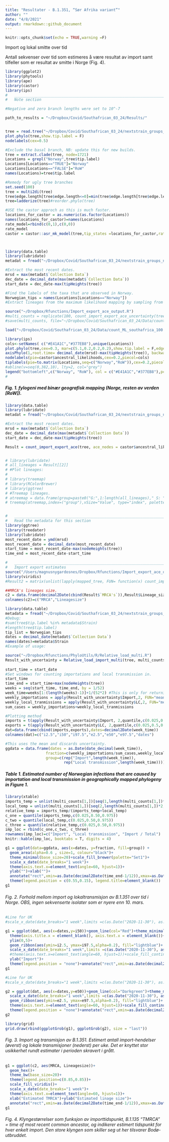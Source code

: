 ```yaml
---
title: "Resultater - B.1.351, “Sør Afrika variant”"
author: ""
date: "4/8/2021"
output: rmarkdown::github_document
---
```


```r
knitr::opts_chunk$set(echo = TRUE,warning =F)
```


Import og lokal smitte over tid

Antall sekvenser over tid som estimeres å være resultat av import samt tilfeller som er resultat av smitte i Norge (Fig. 4).




```r
library(ggplot2)
library(phytools)
library(ape)
library(castor)
library(ips)
#   ____________________________________________________________________________
#   Note section                                                            ####

#Negative and zero branch lengths were set to 10^-7

path_to_results = "~/Dropbox/Covid/Southafrican_03_24/Results/"


tree = read.tree("~/Dropbox/Covid/Southafrican_03_24/nextstrain_groups_niph_ncov_southafrican-2021-04-07_timetree.nwk")
plot.phylo(tree,show.tip.label = F)
nodelabels(cex=0.5)

#Exclude the basal branch, NB: update this for new builds.
tree = extract.clade(tree, node=1721)
Locations = grepl("Norway",tree$tip.label)
Locations[Locations=="TRUE"]="Norway"
Locations[Locations=="FALSE"]="RoW"
names(Locations)=tree$tip.label

#Remedy for ugly tree branches
set.seed(100)
tree = multi2di(tree)
tree$edge.length[tree$edge.length<=0]=min(tree$edge.length[tree$edge.length>0])
tree=ladderize(tree)#reorder.phylo(tree)

#USE the castor approch as this is much faster.
locations_for_castor = as.numeric(as.factor(Locations))
names(locations_for_castor)=names(Locations)
rate_model=rbind(c(0,1),c(0,0))
rate_model
castor = castor::asr_mk_model(tree,tip_states =locations_for_castor,rate_model="ARD",include_ancestral_likelihoods = T)



library(data.table)
library(lubridate)
metadat = fread("~/Dropbox/Covid/Southafrican_03_24/nextstrain_groups_niph_ncov_southafrican-2021-04-07_metadata.tsv")

#Extract the most recent dates.
mrsd = max(metadat$`Collection Data`)
dec_date = decimal_date(max(metadat$`Collection Data`))
start_date = dec_date-max(tipHeights(tree))

#Find the labels of the taxa that are observed in Norway. 
Norwegian_tips = names(Locations[Locations=="Norway"])
#Extract lineages from the maximum likelihood mapping by sampling from node probabilities.

source("~/Dropbox/Rfunctions/Import_export_ace_output.R")
#multi_counts = replicate(100, count_import_export_ace_uncertainty(tree, ace_nodes = castor$ancestral_likelihoods, give_tips = Norwegian_tips,ace_tips = to.matrix(Locations,seq=c("Norway","RoW")),start_time = start_date))
#save(multi_counts, file="~/Dropbox/Covid/Southafrican_03_24/Data/count_ML_southafrica_100.Rdata")

load("~/Dropbox/Covid/Southafrican_03_24/Data/count_ML_southafrica_100.Rdata")
```

```r
library(ips)
cols<-setNames( c("#E41A1C","#377EB8"),unique(Locations))
plot.phylo(tree,cex=0.3, mar=c(5.1,0.2,0.2,0.2),show.tip.label = F,edge.width=2)
axisPhylo(1,root.time= decimal_date(mrsd)-max(tipHeights(tree)), backward = F, lwd=4)
nodelabels(pie=castor$ancestral_likelihoods,cex=0.2,piecol=cols)
tiplabels(pie=to.matrix(Locations,seq=c("Norway","RoW")),cex=0.2,piecol=cols)
#abline(v=seq(0,382,10), lty=2, col="grey")
legend("bottomleft",c("Norway", "RoW"), col = c("#E41A1C","#377EB8"),pch=20, cex = 5, pt.cex=5, bty="n")
# 
```
 
##### Fig. 1. fylogeni med binær geografisk mapping (Norge, resten av verden [RoW]). 
 
```r
library(data.table)
library(lubridate)
metadat = fread("~/Dropbox/Covid/Southafrican_03_24/nextstrain_groups_niph_ncov_southafrican-2021-04-07_metadata.tsv")

#Extract the most recent dates.
mrsd = max(metadat$`Collection Data`)
dec_date = decimal_date(max(metadat$`Collection Data`))
start_date = dec_date-max(tipHeights(tree))

Result = count_import_export_ace(tree, ace_nodes = castor$ancestral_likelihoods, give_tips = Norwegian_tips,ace_tips = to.matrix(Locations,seq=c("Norway","RoW")),start_time = start_date)


# library(lubridate)
# all_lineages = Result[[2]]
# #Plot lineages:
# 
# library(treemap)
# library(RColorBrewer)
# library(ggtree)
# #Treemap lineages.
# atreemap = data.frame(group=paste0("G:",1:length(all_lineages)," S: ", all_lineages, " mrca: ",decimal2Date(Result$`MRCA's`)),Value=all_lineages)
# treemap(atreemap,index=("group"),vSize="Value", type="index", palette="Paired")


#   ____________________________________________________________________________
#   Read the metadata for this section                                      ####
library(ggtree)
library(treedater)
library(lubridate)
most_recent_date = ymd(mrsd)
most_recent_date = decimal_date(most_recent_date)
start_time = most_recent_date-max(nodeHeights(tree))
time_end = most_recent_date-start_time

#   ____________________________________________________________________________
#   Import export estimates                                                 ####
source("/Users/magnusnygardosnes/Dropbox/Rfunctions/Import_export_ace_output.R")
library(viridis)
#Result2 = matrix(unlist(lapply(mapped_tree, FUN= function(x) count_import_export(x, give_tips =norwegian_tips)[[1]])), nrow=1000, ncol=2, byrow=T)

##MRCA's lineages size.
c2 = data.frame(decimal2Date(cbind(Result$`MRCA's`)),Result$Lineage_sizes)
colnames(c2)=c("MRCA","Lineagesize")
```

```r
library(data.table)
metadata = fread("~/Dropbox/Covid/Southafrican_03_24/nextstrain_groups_niph_ncov_southafrican-2021-04-07_metadata.tsv")
#Debug:
#sum(tree$tip.label %in% metadata$Strain)
#length(tree$tip.label)
tip_list = Norwegian_tips
dates = decimal_date(metadat$`Collection Data`)
names(dates)=metadata$Strain
#Example of usage:

source("~/Dropbox/Rfunctions/PhyloUtils/R/Relative_load_multi.R")
Result_with_uncertainty = Relative_load_import_multi(tree, multi_counts,dates, start_date)
 
start_time = start_date
#Set windows for counting importations and local transmission in.
start_time 
time_end = start_time+max(nodeHeights(tree))
weeks = seq(start_time, time_end, by = 1/52)
week_time=weeks[1:(length(weeks)-1)]+1/(52*2) #This is only for returning results at midpoint of weeks.
weekly_importations = apply(Result_with_uncertainty$Import,2, FUN="mean")
weekly_local_tranmissions = apply(Result_with_uncertainty$LC,2, FUN="mean")
sum_cases = weekly_importations+weekly_local_tranmissions

#Plotting method
imports = t(apply(Result_with_uncertainty$Import, 2,quantile,c(0.025,0.5,0.975)))
exports = t(apply(Result_with_uncertainty$LC, 2,quantile,c(0.025,0.5,0.975)))
dat=data.frame(cbind(imports,exports),dates=decimal2Date(week_time))
colnames(dat)=c("i2.5","i50","i97.5","e2.5","e50","e97.5","dates")

#This uses the mean and discards uncertainty.
ggdata = data.frame(dates = as.Date(date_decimal(week_time)),
                  fraction=c(weekly_importations/sum_cases,weekly_local_tranmissions/sum_cases),
                  group=c(rep("Import",length(week_time)),
                          rep("Local transmission",length(week_time))))
```

##### Table 1. Estimated number of Norwegian infections that are caused by importation and local transmission in geographically mapped phylogeny in Figure 1.

```r
library(xtable)
imports_temp = unlist(multi_counts[1,])[seq(1,length(multi_counts[1,])*2,by=2)]
local_temp = unlist(multi_counts[1,])[seq(2,length(multi_counts[1,])*2,by=2)]
relative_temp = imports_temp/(imports_temp+local_temp)
c_one = quantile(imports_temp,c(0.025,0.50,0.975))
c_two = quantile(local_temp,c(0.025,0.50,0.975))
c_three = quantile(relative_temp,c(0.025,0.50,0.975))
imp_loc = rbind(c_one,c_two, c_three)
rownames(imp_loc)=c("Import", "Local transmission", "Import / Total")
knitr::kable(imp_loc, booktabs = T, digits = 4)
```


```r
g1 = ggplot(data=ggdata, aes(x=dates, y=fraction, fill=group)) + 
  geom_area(alpha=0.6 , size=1, colour="black")+
  theme_minimal(base_size=20)+scale_fill_brewer(palette="Set1")+
  scale_x_date(date_breaks="1 week")+
  theme(axis.text.x=element_text(angle=60, hjust=1))+
  ylab("")+xlab("")+
  annotate("rect",xmin=as.Date(decimal2Date(time_end-1/12)),xmax=as.Date(dat$dates[length(dat$dates)]),ymin=-Inf,ymax=Inf,alpha=0.2)+
  theme(legend.position = c(0.55,0.15), legend.title=element_blank())
g1
```

###### Fig. 2. Forhold mellom import og lokaltransmisjon av B.1.351 over tid i Norge. OBS, ingen sekvenserte isolater som er nyere enn 10. mars.


```r
#Line for UK
#scale_x_date(date_breaks="1 week",limits =c(as.Date("2020-11-30"), as.Date("2021-03-15")))+ # limits=c(as.Date("2020-06-30"), as.Date("2021-03-29"))

g1 = ggplot(dat, aes(x=dates,y=i50))+geom_line(col="Red")+theme_minimal(base_size=20)+
  theme(axis.title.x = element_blank(), axis.text.x = element_blank())+
  ylim(0,5)+
  geom_ribbon(aes(ymin=i2.5, ymax=i97.5,alpha=0.2), fill="lightblue")+
  scale_x_date(date_breaks="1 week",limits =c(as.Date("2020-11-30"), as.Date("2021-03-28")),expand=c(0,0))+ # limits=c(as.Date("2020-06-30"), as.Date("2021-03-29"))
  #theme(axis.text.x=element_text(angle=60, hjust=1))+scale_fill_continuous("Grey")+xlab("")+
  ylab("Import")+
  theme(legend.position = "none")+annotate("rect",xmin=as.Date(decimal2Date(time_end-1/12)),xmax=as.Date(dat$dates[length(dat$dates)]),ymin=-Inf,ymax=Inf,alpha=0.2)
g1

#Line for UK
#scale_x_date(date_breaks="1 week",limits =c(as.Date("2020-11-30"), as.Date("2021-03-15")))+ #limits =c(as.Date("2021-01-18"), as.Date("2021-03-15"))

g2 = ggplot(dat, aes(x=dates,y=e50))+geom_line(col="Darkgreen")+theme_minimal(base_size=20)+ylim(0,45)+
  scale_x_date(date_breaks="1 week",limits =c(as.Date("2020-11-30"), as.Date("2021-03-28")), expand=c(0,0))+ #limits =c(as.Date("2021-01-18"), as.Date("2021-03-15"))
  geom_ribbon(aes(ymin=e2.5, ymax=e97.5,alpha=0.2), fill="lightblue")+
  theme(axis.text.x=element_text(angle=60, hjust=1))+scale_fill_continuous("Grey")+ylab("Local transmission")+xlab("")+
  theme(legend.position = "none")+annotate("rect",xmin=as.Date(decimal2Date(time_end-1/12)),xmax=as.Date(dat$dates[length(dat$dates)]),ymin=-Inf,ymax=Inf,alpha=0.2)
g2
```

```r
library(grid)
grid.draw(rbind(ggplotGrob(g1), ggplotGrob(g2), size = "last"))
```

###### Fig. 3. Import og transmisjon av B.1.351. Estimert antall import-hendelser (øverst) og lokale transmisjoner (nederst) per uke.  Det er knyttet stor usikkerhet rundt estimater i perioden skravert i grått.

```r
g1 = ggplot(c2, aes(MRCA, Lineagesize))+
  geom_hex()+
  theme_bw(base_size=20)+
  theme(legend.position=c(0.85,0.85))+
  scale_fill_viridis()+
  scale_x_date(date_breaks="1 week")+
  theme(axis.text.x=element_text(angle=60, hjust=1))+
  xlab("Estimated TMRCA")+ylab("Estimated linage size")+
  annotate("rect",xmin=as.Date(decimal2Date(time_end-1/12)),xmax=as.Date(dat$dates[length(dat$dates)]),ymin=-Inf,ymax=Inf,alpha=0.2)
g1

```

###### Fig. 4.  Klyngestørrelser som funksjon av importtidspunkt, B.1.135 “TMRCA” = time of most recent common ancestor, og indikerer estimert tidspunkt for hver enkelt import. Den store klyngen som skiller seg ut her tilsvarer Bodø-utbruddet.